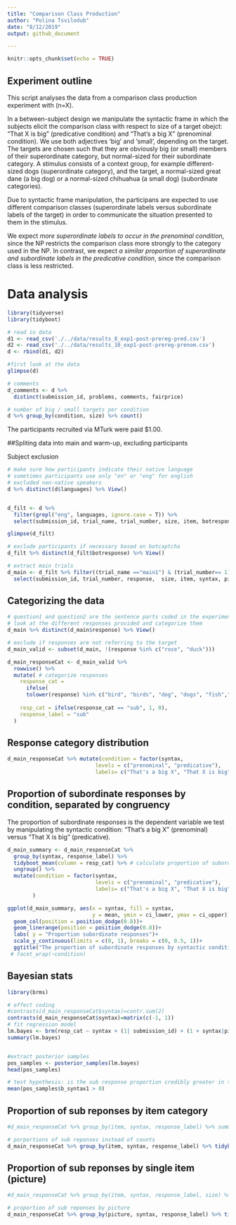 ```yaml
---
title: "Comparison Class Production"
author: "Polina Tsvilodub"
date: "8/12/2019"
output: github_document

---
```


```r
knitr::opts_chunk$set(echo = TRUE)

```
## Experiment outline 
This script analyses the data from a comparison class production experiment with (n=X). 

In a between-subject design we manipulate the syntactic frame in which the subjects elicit the comparison class with respect to size of a target obejct: "That X is big" (predicative condition) and "That's a big X" (prenominal condition). We use both adjectives 'big' and 'small', depending on the target. The targets are chosen such that they are obviously big (or small) members of their superordinate category, but normal-sized for their subordinate category. A stimulus consists of a context group, for example different-sized dogs (superordinate category), and the target, a normal-sized great dane (a big dog) or a normal-sized chihuahua (a small dog) (subordinate categories). 

Due to  syntactic frame manipulation, the participans are expected to use different comparison classes (superordinate labels versus subordinate labels of the target) in order to communicate the situation presented to them in the stimulus. 

We expect _more superordinate labels to occur in the prenominal condition_, since the NP restricts the comparison class more strongly to the category used in the NP. In contrast, we expect _a similar proportion of superordinate and subordinate labels in the predicative condition_, since the comparison class is less restricted.


# Data analysis
```r
library(tidyverse)
library(tidyboot)

# read in data
d1 <- read_csv('./../data/results_8_exp1-post-prereg-pred.csv')
d2 <- read_csv('./../data/results_10_exp1-post-prereg-prenom.csv')
d <- rbind(d1, d2)

#first look at the data
glimpse(d)

# comments
d_comments <- d %>%
  distinct(submission_id, problems, comments, fairprice)

# number of big / small targets per condition
d %>% group_by(condition, size) %>% count()

```

The participants recruited via MTurk were paid $1.00. 


##Spliting data into main and warm-up, excluding participants

Subject exclusion
```r
# make sure how participants indicate their native language 
# sometimes participants use only "en" or "eng" for english
# excluded non-native speakers 
d %>% distinct(d$languages) %>% View()


d_filt <- d %>% 
  filter(grepl("eng", languages, ignore.case = T)) %>%
  select(submission_id, trial_name, trial_number, size, item, botresponse, response, condition,  picture) %>% mutate(size=factor(size), syntax = factor(condition))

glimpse(d_filt)

# exclude participants if necessary based on botcaptcha 
d_filt %>% distinct(d_filt$botresponse) %>% View()

# extract main trials 
d_main <- d_filt %>% filter((trial_name =="main1") & (trial_number== 1)  ) %>% 
  select(submission_id, trial_number, response,  size, item, syntax, picture)

```

## Categorizing the data 

```r
# question1 and question2 are the sentence parts coded in the experiment 
# look at the different responses provided and categorize them 
d_main %>% distinct(d_main$response) %>% View()

# exclude if responses are not referring to the target 
d_main_valid <- subset(d_main, !(response %in% c("rose", "duck"))) 

d_main_responseCat <- d_main_valid %>%
  rowwise() %>%
  mutate( # categorize responses 
    response_cat =
      ifelse(
      tolower(response) %in% c("bird", "birds", "dog", "dogs", "fish","one plant", "flower", "flowers", "tree", "trees", "animal", "plant"), "super", "sub"),
    
    resp_cat = ifelse(response_cat == "sub", 1, 0),
    response_label = "sub"
  )

```

## Response category distribution
```r
d_main_responseCat %>% mutate(condition = factor(syntax, 
                            levels = c("prenominal", "predicative"),
                            labels= c("That's a big X", "That X is big"))) %>% ggplot(aes(x=response_cat)) +geom_bar(position=position_dodge()) + facet_wrap(~syntax)
```

## Proportion of subordinate responses by condition, separated by congruency  

The proportion of subordinate responses is the dependent variable we test by manipulating the syntactic condition: "That's a big X" (prenominal) versus "That X is big" (predicative). 


```r
d_main_summary <- d_main_responseCat %>%
  group_by(syntax, response_label) %>%
  tidyboot_mean(column = resp_cat) %>% # calculate proportion of subordinate labels in the different conditions 
  ungroup() %>%
  mutate(condition = factor(syntax, 
                            levels = c("prenominal", "predicative"),
                            labels= c("That's a big X", "That X is big"))
        )

ggplot(d_main_summary, aes(x = syntax, fill = syntax,
                           y = mean, ymin = ci_lower, ymax = ci_upper))+
  geom_col(position = position_dodge(0.8))+
  geom_linerange(position = position_dodge(0.8))+
  labs( y = "Proportion subordinate responses")+
  scale_y_continuous(limits = c(0, 1), breaks = c(0, 0.5, 1))+
  ggtitle("The proportion of subordinate responses by syntactic condition")
 # facet_wrap(~condition)

```

## Bayesian stats

```r
library(brms)

# effect coding
#contrasts(d_main_responseCat$syntax)=contr.sum(2)
contrasts(d_main_responseCat$syntax)=matrix(c(-1, 1))
# fit regression model
lm.bayes <- brm(resp_cat ~ syntax + (1| submission_id) + (1 + syntax|picture), data = d_main_responseCat, family = "bernoulli")
summary(lm.bayes)


#extract posterior samples
pos_samples <- posterior_samples(lm.bayes)
head(pos_samples)

# test hypothesis: is the sub response proportion credibly greater in the predicative condition?
mean(pos_samples$b_syntax1 > 0)

```
## Proportion of sub reponses by item category
``` r
#d_main_responseCat %>% group_by(item, syntax, response_label) %>% summarise(nr_sub_resp# sum(resp_cat)) %>% ungroup() %>% ggplot(., aes(x = nr_sub_resp)) + geom_bar() + facet_grid(syntax~item)

# porportions of sub reponses instead of counts
d_main_responseCat %>% group_by(item, syntax, response_label) %>% tidyboot_mean(column = resp_cat) %>% ungroup() %>% ggplot(., aes(x = item, y = mean,  ymin = ci_lower, ymax = ci_upper)) + geom_col(position = position_dodge(0.8)) + geom_linerange(position = position_dodge(0.8)) + facet_wrap(~syntax)

```

## Proportion of sub reponses by single item (picture)
``` r
#d_main_responseCat %>% group_by(item, syntax, response_label, size) %>% summarise(nr_sub_resp = sum(resp_cat)) %>% ungroup() %>% ggplot(., aes(x = nr_sub_resp)) + geom_bar() + facet_grid(syntax + size ~item)

# proportion of sub reponses by picture
d_main_responseCat %>% group_by(picture, syntax, response_label) %>% tidyboot_mean(column = resp_cat) %>% ungroup() %>% ggplot(., aes(x = picture, y = mean,  ymin = ci_lower, ymax = ci_upper)) + geom_col(position = position_dodge(0.8)) + geom_linerange(position = position_dodge(0.8)) + facet_wrap(~syntax) + coord_flip()

```

